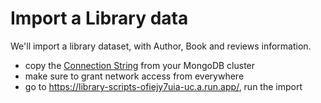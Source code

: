 # Import a Library data

We'll import a library dataset, with Author, Book and reviews information.

- copy the [Connection String](https://www.mongodb.com/docs/manual/reference/connection-string/) from your MongoDB cluster
- make sure to grant network access from everywhere
- go to https://library-scripts-ofiejy7uia-uc.a.run.app/, run the import